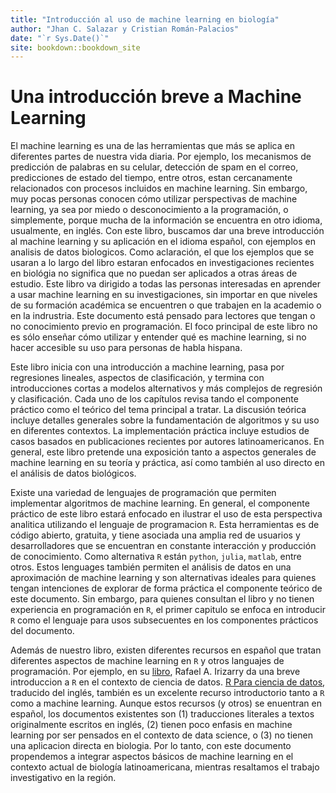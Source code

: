 ```yaml
--- 
title: "Introducción al uso de machine learning en biología"
author: "Jhan C. Salazar y Cristian Román-Palacios"
date: "`r Sys.Date()`"
site: bookdown::bookdown_site
---
```


# Una introducción breve a Machine Learning

El machine learning es una de las herramientas que más se aplica en diferentes partes de nuestra vida diaria. Por ejemplo, los mecanismos de predicción de palabras en su celular, detección de spam en el correo, predicciones de estado del tiempo, entre otros, estan cercanamente relacionados con procesos incluidos en machine learning. Sin embargo, muy pocas personas conocen cómo utilizar perspectivas de machine learning, ya sea por miedo o desconocimiento a la programación, o simplemente, porque mucha de la información se encuentra en otro idioma, usualmente, en inglés. Con este libro, buscamos dar una breve introducción al machine learning y su aplicación en el idioma español, con ejemplos en analisis de datos biologicos. Como aclaración, el que los ejemplos que se usaran a lo largo del libro estaran enfocados en investigaciones recientes en biológia no significa que no puedan ser aplicados a otras áreas de estudio. Este libro va dirigido a todas las personas interesadas en aprender a usar machine learning en su investigaciones, sin importar en que niveles de su formación académica se encuentren o que trabajen en la academio o en la indrustria. Este documento está pensado para lectores que tengan o no conocimiento previo en programación. El foco principal de este libro no es sólo enseñar cómo utilizar y entender qué es machine learning, si no hacer accesible su uso para personas de habla hispana.

Este libro inicia con una introducción a machine learning, pasa por regresiones lineales, aspectos de clasificación, y termina con introducciones cortas a modelos alternativos y más complejos de regresión y clasificación. Cada uno de los capítulos revisa tando el componente práctico como el teórico del tema principal a tratar. La discusión teórica incluye detalles generales sobre la fundamentación de algoritmos y su uso en diferentes contextos. La implementación práctica incluye estudios de casos basados en publicaciones recientes por autores latinoamericanos. En general, este libro pretende una exposición tanto a aspectos generales de machine learning en su teoría y práctica, así como también al uso directo en el análisis de datos biológicos.

Existe una variedad de lenguajes de programación que permiten implementar algoritmos de machine learning. En general, el componente práctico de este libro estará enfocado en ilustrar el uso de esta perspectiva analitica utilizando el lenguaje de programacion `R`. Esta herramientas es de código abierto, gratuita, y tiene asociada una amplia red de usuarios y desarrolladores que se encuentran en constante interacción y producción de conocimiento. Como alternativa `R` están `python`, `julia`, `matlab`, entre otros. Estos lenguages también permiten el análisis de datos en una aproximación de machine learning y son alternativas ideales para quienes tengan intenciones de explorar de forma práctica el componente teórico de este documento. Sin embargo, para quienes consultan el libro y no tienen experiencia en programación en `R`, el primer capitulo se enfoca en introducir `R` como el lenguaje para usos subsecuentes en los componentes prácticos del documento.

Además de nuestro libro, existen diferentes recursos en español que tratan diferentes aspectos de machine learning en `R` y otros languajes de programación. Por ejemplo, en su [libro](http://rafalab.dfci.harvard.edu/dslibro/), Rafael A. Irizarry da una breve introduccion a `R` en el contexto de ciencia de datos. [R Para ciencia de datos](http://es.r4ds.hadley.nz/), traducido del inglés, también es un excelente recurso introductorio tanto a `R` como a machine learning. Aunque estos recursos (y otros) se enuentran en español, los documentos existentes son (1) traducciones literales a textos originalmente escritos en inglés, (2) tienen poco enfasis en machine learning por ser pensados en el contexto de data science, o (3) no tienen una aplicacion directa en biologia. Por lo tanto, con este documento propendemos a integrar aspectos básicos de machine learning en el contexto actual de biología latinoamericana, mientras resaltamos el trabajo investigativo en la región.
